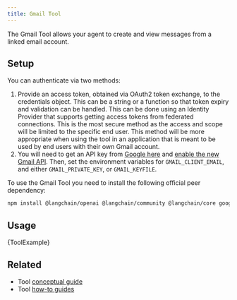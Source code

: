 ```yaml
---
title: Gmail Tool
---
```


The Gmail Tool allows your agent to create and view messages from a linked email account.

## Setup

You can authenticate via two methods:

1. Provide an access token, obtained via OAuth2 token exchange, to the credentials object.
   This can be a string or a function so that token expiry and validation can be handled.
   This can be done using an Identity Provider that supports getting access tokens from federated connections.
   This is the most secure method as the access and scope will be limited to the specific end user.
   This method will be more appropriate when using the tool in an application that is meant to be used by end
   users with their own Gmail account.
2. You will need to get an API key from [Google here](https://developers.google.com/gmail/api/guides)
   and [enable the new Gmail API](https://console.cloud.google.com/apis/library/gmail.googleapis.com).
   Then, set the environment variables for `GMAIL_CLIENT_EMAIL`, and either `GMAIL_PRIVATE_KEY`, or `GMAIL_KEYFILE`.

To use the Gmail Tool you need to install the following official peer dependency:


<IntegrationInstallTooltip/>

```bash npm2yarn
npm install @langchain/openai @langchain/community @langchain/core googleapis
```

## Usage


<CodeBlock language="typescript">{ToolExample}</CodeBlock>

## Related

- Tool [conceptual guide](/oss/concepts/tools)
- Tool [how-to guides](/oss/how-to/#tools)
